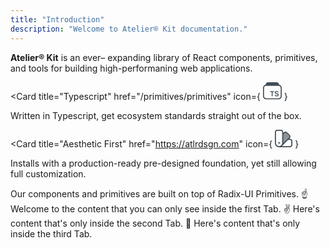 ```yaml
---
title: "Introduction"
description: "Welcome to Atelier® Kit documentation."
---
```


**Atelier® Kit** is an ever– expanding library of React components, primitives, and tools for building high-performaning web applications.

<Card
  title="Typescript"
  href="/primitives/primitives"
  icon={
    <svg
      width="30"
      height="28"
      viewBox="0 0 30 28"
      fill="none"
      xmlns="http://www.w3.org/2000/svg"
    >
      <path
        fill="#424C55"
        fill-rule="evenodd"
        clip-rule="evenodd"
        d="M25.83 4.11C25.8 1.84 23.95 0 21.67 0H8.34C6.06 0 4.21 1.83 4.18 4.11C1.81 4.51 0 6.55 0 9.03V22.36C0 25.12 2.24 27.36 5 27.36H25C27.76 27.36 30 25.12 30 22.36V9.03C30 6.55 28.19 4.51 25.83 4.11ZM28.34 22.36C28.34 24.2 26.85 25.69 25.01 25.69H5C3.16 25.69 1.67 24.2 1.67 22.36V9.03C1.67 7.19 3.16 5.7 5 5.7H25C26.84 5.7 28.33 7.19 28.33 9.03V22.36H28.34Z"
      />
      <path
        fill="#424C55"
        d="M13.89 22.36H15.36V15.38H17.89V14.14H11.36V15.38H13.89V22.36Z"
      />
      <path
        fill="#424C55"
        d="M21.91 22.5599C23.88 22.5599 25.12 21.5599 25.12 19.9599C25.12 18.7099 24.4 18.0199 22.66 17.6499L21.78 17.4599C20.75 17.2399 20.34 16.8799 20.34 16.2999C20.34 15.5899 20.99 15.1699 21.9 15.1699C22.84 15.1699 23.45 15.6199 23.55 16.2599V16.3299H24.97V16.2599C24.86 14.9399 23.73 13.9399 21.91 13.9399C20.09 13.9399 18.87 14.9299 18.87 16.3999C18.87 17.6299 19.6 18.4199 21.28 18.7699L22.16 18.9499C23.22 19.1799 23.65 19.5399 23.65 20.1299C23.65 20.8399 22.96 21.3299 21.96 21.3299C20.92 21.3299 20.18 20.8699 20.11 20.1899V20.1299H18.68V20.2099C18.79 21.6299 20 22.5699 21.91 22.5699V22.5599Z"
      />
    </svg>
  }
>
  Written in Typescript, get ecosystem standards straight out of the box.
</Card>

<Card
  title="Aesthetic First"
  href="https://atlrdsgn.com"
  icon={
    <svg
      width="28"
      height="28"
      viewBox="0 0 28 28"
      fill="none"
      xmlns="http://www.w3.org/2000/svg"
    >
      <path
        opacity="0.6"
        d="M12.6915 23.1948L12.2538 7.00219L16.8052 3.5011L24.4726 11.4573L12.6915 23.1948Z"
        fill="#424C55"
      />
      <path
        fill-rule="evenodd"
        clip-rule="evenodd"
        d="M0 3.78993C0 1.69803 1.69803 0 3.78993 0H9.62801C11.7199 0 13.4179 1.69803 13.4179 3.78993V5.09409L14.337 4.17505C15.8162 2.69584 18.2232 2.69584 19.7024 4.17505L23.8249 8.29759C25.3042 9.7768 25.3042 12.1838 23.8249 13.663L22.9059 14.5821H24.2101C26.302 14.5821 28 16.2801 28 18.372V24.2101C28 26.302 26.302 28 24.2101 28H6.71335C3.01094 28 0 24.9978 0 21.2867V3.78993ZM11.2298 26.2582H24.2188C25.3479 26.2582 26.2582 25.3479 26.2582 24.2188V18.3807C26.2582 17.2516 25.3479 16.3414 24.2188 16.3414H21.1641L11.4573 26.0481C11.3873 26.1182 11.3085 26.1969 11.2298 26.267V26.2582ZM13.4092 21.6105L22.5908 12.4289C23.3873 11.6324 23.3873 10.337 22.5908 9.54048L18.4683 5.41794C17.6718 4.62144 16.3764 4.62144 15.5799 5.41794L13.4179 7.57987V21.3042C13.4179 21.4092 13.4179 21.5142 13.4179 21.6193L13.4092 21.6105ZM10.2144 24.8053C9.31291 25.698 8.07877 26.2582 6.7046 26.2582C3.96499 26.2582 1.74179 24.035 1.74179 21.2954V3.78993C1.74179 2.66083 2.65208 1.75055 3.78118 1.75055H9.61926C10.7484 1.75055 11.6586 2.66083 11.6586 3.78993V21.2954C11.6586 22.6608 11.1072 23.9037 10.2057 24.7965L10.2144 24.8053Z"
        fill="#424C55"
      />
      <path
        d="M5.90811 21.0065C5.90811 20.5251 6.30198 20.1312 6.78339 20.1312C7.26479 20.1312 7.65866 20.5251 7.65866 21.0065C7.65866 21.4879 7.26479 21.8818 6.78339 21.8818C6.30198 21.8818 5.90811 21.4879 5.90811 21.0065Z"
        fill="#424C55"
        fill-opacity="0.8"
      />
      <path
        opacity="0.6"
        fill-rule="evenodd"
        clip-rule="evenodd"
        d="M5.03281 21.0065C5.03281 20.0437 5.82055 19.256 6.78335 19.256C7.74615 19.256 8.5339 20.0437 8.5339 21.0065C8.5339 21.9693 7.74615 22.7571 6.78335 22.7571C5.82055 22.7571 5.03281 21.9693 5.03281 21.0065Z"
        fill="#424C55"
      />
    </svg>
  }
>
  Installs with a production-ready pre-designed foundation, yet still allowing
  full customization.
</Card>

<Card title="Built on Radix-UI" href="/primitives/primitives" icon="">
  Our components and primitives are built on top of Radix-UI Primitives.
</Card>

<Tabs>
  <Tab title="First Tab">
    ☝️ Welcome to the content that you can only see inside the first Tab.
  </Tab>
  <Tab title="Second Tab">
    ✌️ Here's content that's only inside the second Tab.
  </Tab>
  <Tab title="Third Tab">
    💪 Here's content that's only inside the third Tab.
  </Tab>
</Tabs>
